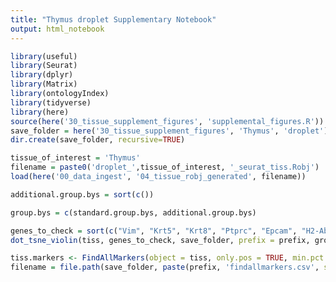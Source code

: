 ```yaml
---
title: "Thymus droplet Supplementary Notebook"
output: html_notebook
---
```


```r
library(useful)
library(Seurat)
library(dplyr)
library(Matrix)
library(ontologyIndex)
library(tidyverse)
library(here)
source(here('30_tissue_supplement_figures', 'supplemental_figures.R'))
save_folder = here('30_tissue_supplement_figures', 'Thymus', 'droplet')
dir.create(save_folder, recursive=TRUE)

tissue_of_interest = 'Thymus'
filename = paste0('droplet_',tissue_of_interest, '_seurat_tiss.Robj')
load(here('00_data_ingest', '04_tissue_robj_generated', filename))

additional.group.bys = sort(c())

group.bys = c(standard.group.bys, additional.group.bys)

genes_to_check = sort(c("Vim", "Krt5", "Krt8", "Ptprc", "Epcam", "H2-Ab1", "H2-Aa", "Cd3e", "Cd3d", "Cd3g", "Cd4", "Cd8a", "Cd8b1", "Ets1", "Cd44", "Il2ra", "Top2a", "Cd86", "Cd14", "Cd19", "Itgax", "Dntt", "Rag1", "Rag2", "Ptcra", "Mki67", "Cd69", "Cd27"))
dot_tsne_violin(tiss, genes_to_check, save_folder, prefix = prefix, group.bys)
```


```r
tiss.markers <- FindAllMarkers(object = tiss, only.pos = TRUE, min.pct = 0.25, thresh.use = 0.25)
filename = file.path(save_folder, paste(prefix, 'findallmarkers.csv', sep='_'))
```

